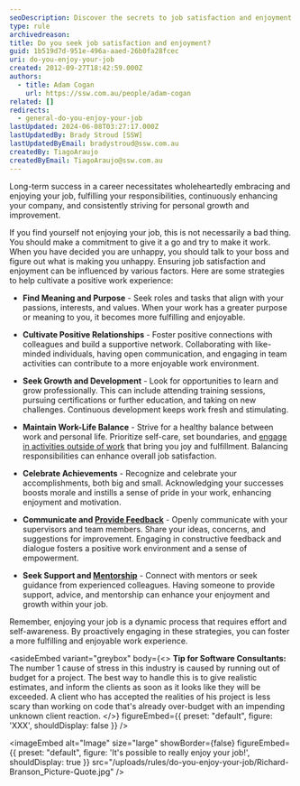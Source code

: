 ```yaml
---
seoDescription: Discover the secrets to job satisfaction and enjoyment by finding meaning, cultivating positive relationships, seeking growth, maintaining work-life balance, celebrating achievements, and practicing open communication.
type: rule
archivedreason:
title: Do you seek job satisfaction and enjoyment?
guid: 1b519d7d-951e-496a-aaed-26b0fa28fcec
uri: do-you-enjoy-your-job
created: 2012-09-27T18:42:59.000Z
authors:
  - title: Adam Cogan
    url: https://ssw.com.au/people/adam-cogan
related: []
redirects:
  - general-do-you-enjoy-your-job
lastUpdated: 2024-06-08T03:27:17.000Z
lastUpdatedBy: Brady Stroud [SSW]
lastUpdatedByEmail: bradystroud@ssw.com.au
createdBy: TiagoAraujo
createdByEmail: TiagoAraujo@ssw.com.au
---
```


Long-term success in a career necessitates wholeheartedly embracing and enjoying your job, fulfilling your responsibilities, continuously enhancing your company, and consistently striving for personal growth and improvement.

If you find yourself not enjoying your job, this is not necessarily a bad thing. You should make a commitment to give it a go and try to make it work. When you have decided you are unhappy, you should talk to your boss and figure out what is making you unhappy.
Ensuring job satisfaction and enjoyment can be influenced by various factors. Here are some strategies to help cultivate a positive work experience:

- **Find Meaning and Purpose** - Seek roles and tasks that align with your passions, interests, and values. When your work has a greater purpose or meaning to you, it becomes more fulfilling and enjoyable.

- **Cultivate Positive Relationships** - Foster positive connections with colleagues and build a supportive network. Collaborating with like-minded individuals, having open communication, and engaging in team activities can contribute to a more enjoyable work environment.

- **Seek Growth and Development** - Look for opportunities to learn and grow professionally. This can include attending training sessions, pursuing certifications or further education, and taking on new challenges. Continuous development keeps work fresh and stimulating.

- **Maintain Work-Life Balance** - Strive for a healthy balance between work and personal life. Prioritize self-care, set boundaries, and [engage in activities outside of work](/employee-yolo-day) that bring you joy and fulfillment. Balancing responsibilities can enhance overall job satisfaction.

- **Celebrate Achievements** - Recognize and celebrate your accomplishments, both big and small. Acknowledging your successes boosts morale and instills a sense of pride in your work, enhancing enjoyment and motivation.

- **Communicate and [Provide Feedback](/rules-to-better-giving-and-taking-feedback)** - Openly communicate with your supervisors and team members. Share your ideas, concerns, and suggestions for improvement. Engaging in constructive feedback and dialogue fosters a positive work environment and a sense of empowerment.

- **Seek Support and [Mentorship](/mentoring-programs)** - Connect with mentors or seek guidance from experienced colleagues. Having someone to provide support, advice, and mentorship can enhance your enjoyment and growth within your job.

Remember, enjoying your job is a dynamic process that requires effort and self-awareness. By proactively engaging in these strategies, you can foster a more fulfilling and enjoyable work experience.

<asideEmbed
  variant="greybox"
  body={<>
    **Tip for Software Consultants:** The number 1 cause of stress in this industry is caused by running out of budget for a project. The best way to handle this is to give realistic estimates, and inform the clients as soon as it looks like they will be exceeded. A client who has accepted the realities of his project is less scary than working on code that's already over-budget with an impending unknown client reaction.
  </>}
  figureEmbed={{
    preset: "default",
    figure: 'XXX',
    shouldDisplay: false
  }}
/>


<imageEmbed
  alt="Image"
  size="large"
  showBorder={false}
  figureEmbed={{
    preset: "default",
    figure: 'It\'s possible to really enjoy your job!',
    shouldDisplay: true
  }}
  src="/uploads/rules/do-you-enjoy-your-job/Richard-Branson_Picture-Quote.jpg"
/>
